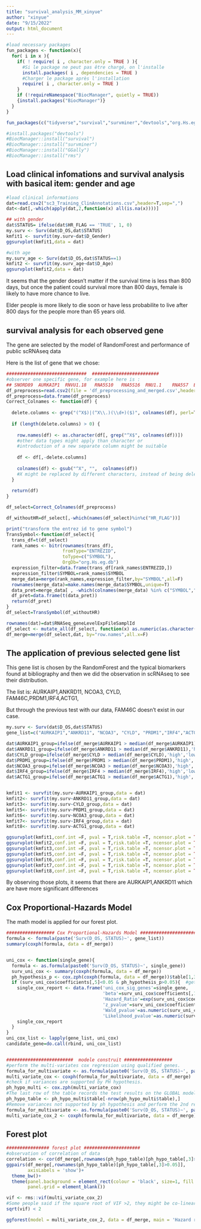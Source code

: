 ```yaml
---
title: "survival_analysis_MM_xinyue"
author: "xinyue"
date: "9/15/2022"
output: html_document
---
```


```r
#load necessary packages
fun_packages <- function(x){
  for( i in x ){
    if( ! require( i , character.only = TRUE ) ){
      #Si le package ne peut pas être chargé, on l'installe
      install.packages( i , dependencies = TRUE )
      #Charger le package après l'installation
      require( i , character.only = TRUE )
    }
    if (!requireNamespace("BiocManager", quietly = TRUE))
    {install.packages("BiocManager")}
  }
}

fun_packages(c("tidyverse","survival","survminer","devtools","org.Hs.eg.db","clusterProfiler","GGally","rms"))

#install.packages("devtools")
#BiocManager::install("survival")
#BiocManager::install("survminer")
#BiocManager::install("GGally")
#BiocManager::install("rms")
```

## Load clinical infomations and survival analysis with basical item: gender and age


```r
#load clinical informations
dat=read.csv2("sc3_Training_ClinAnnotations.csv",header=T,sep=",")
dat<-dat[,-which(apply(dat,2,function(x) all(is.na(x))))]

## with gender
dat$STATUS= ifelse(dat$HR_FLAG == 'TRUE', 1, 0)
my.surv <- Surv(dat$D_OS,dat$STATUS) 
kmfit1 <- survfit(my.surv~dat$D_Gender) 
ggsurvplot(kmfit1,data = dat)

#with age
my.surv_age <- Surv(dat$D_OS,dat$STATUS==1) 
kmfit2 <- survfit(my.surv_age~dat$D_Age) 
ggsurvplot(kmfit2,data = dat)

```

It seems that the gender doesn't matter if the survival time is less than 800 days, 
but once the patient could survival more than 800 days, female is likely to have more chance to live.

Elder people is more likely to die soon or have less probabilite to live after 800 days for the people more than 65 years old.

## survival analysis for each observed gene

The gene are selected by the model of RandomForest and performance of public scRNAseq data

Here is the list of gene that we chose:


```r
##############################  #########################
#observer one specific gene, for example here is :
## SNORD89  AURKAIP1  RNVU1.18   RNA5S10   RNA5S16  RNU1.1    RNA5S7  ELANE  LINC02108   RNA5S17
df_preprocess=read.csv2(file = 'df_preprocessing_and_merged.csv',header=T,sep=",")
df_preprocess=data.frame(df_preprocess)
Correct_Colnames <- function(df) {
  
  delete.columns <- grep("(^X$)|(^X\\.)(\\d+)($)", colnames(df), perl=T)
  
  if (length(delete.columns) > 0) {
    
    row.names(df) <- as.character(df[, grep("^X$", colnames(df))])
    #other data types might apply than character or 
    #introduction of a new separate column might be suitable
    
    df <- df[,-delete.columns]
    
    colnames(df) <- gsub("^X", "",  colnames(df))
    #X might be replaced by different characters, instead of being deleted
  }
  
  return(df)
}

df_select=Correct_Colnames(df_preprocess)

df_withoutHR=df_select[,-which(names(df_select)%in%c("HR_FLAG"))]

print("transform the entrez id to gene symbol")
TransSymbol<-function(df_select){
  trans_df=t(df_select)
  rank_names <- bitr(rownames(trans_df), 
                     fromType="ENTREZID", 
                     toType=c("SYMBOL"),
                     OrgDb="org.Hs.eg.db")
  expression_filter=data.frame(trans_df[rank_names$ENTREZID,])
  expression_filter$SYMBOL=rank_names$SYMBOL
  merge_data=merge(rank_names,expression_filter,by="SYMBOL",all=F)
  rownames(merge_data)=make.names(merge_data$SYMBOL,unique=T)
  data_pret=merge_data[ , -which(colnames(merge_data) %in% c("SYMBOL","ENTREZID"))]
  df_pret=data.frame(t(data_pret))
  return(df_pret)
}
df_select=TransSymbol(df_withoutHR)

rownames(dat)=dat$RNASeq_geneLevelExpFileSamplId
df_select <- mutate_all(df_select, function(x) as.numeric(as.character(x)))
df_merge=merge(df_select,dat, by="row.names",all.x=F)

```

## The application of previous selected gene list 

This gene list is chosen by the RandomForest and the typical biomarkers found at bibliography and then we did the observation in scRNAseq to see their distribution.

The list is: AURKAIP1,ANKRD11, NCOA3, CYLD, FAM46C,PRDM1,IRF4,ACTG1,

But through the previous test with our data, FAM46C doesn't exist in our case.

```r
my.surv <- Surv(dat$D_OS,dat$STATUS)
gene_list=c("AURKAIP1","ANKRD11", "NCOA3", "CYLD", "PRDM1","IRF4","ACTG1")

dat$AURKAIP1_group=ifelse(df_merge$AURKAIP1 > median(df_merge$AURKAIP1),'high','low')
dat$ANKRD11_group=ifelse(df_merge$ANKRD11 > median(df_merge$ANKRD11),'high','low')
dat$CYLD_group=ifelse(df_merge$CYLD > median(df_merge$CYLD),'high','low')
dat$PRDM1_group=ifelse(df_merge$PRDM1 > median(df_merge$PRDM1),'high','low')
dat$NCOA3_group=ifelse(df_merge$NCOA3 > median(df_merge$NCOA3),'high','low')
dat$IRF4_group=ifelse(df_merge$IRF4 > median(df_merge$IRF4),'high','low')
dat$ACTG1_group=ifelse(df_merge$ACTG1 > median(df_merge$ACTG1),'high','low')


kmfit1 <- survfit(my.surv~AURKAIP1_group,data = dat)
kmfit2<- survfit(my.surv~ANKRD11_group,data = dat)
kmfit3<- survfit(my.surv~CYLD_group,data = dat)
kmfit5<- survfit(my.surv~PRDM1_group,data = dat)
kmfit6<- survfit(my.surv~NCOA3_group,data = dat)
kmfit7<- survfit(my.surv~IRF4_group,data = dat)
kmfit8<- survfit(my.surv~ACTG1_group,data = dat)

ggsurvplot(kmfit1,conf.int =F, pval = T,risk.table =T, ncensor.plot = TRUE)
ggsurvplot(kmfit2,conf.int =F, pval = T,risk.table =T, ncensor.plot = TRUE)
ggsurvplot(kmfit3,conf.int =F, pval = T,risk.table =T, ncensor.plot = TRUE)
ggsurvplot(kmfit5,conf.int =F, pval = T,risk.table =T, ncensor.plot = TRUE)
ggsurvplot(kmfit6,conf.int =F, pval = T,risk.table =T, ncensor.plot = TRUE)
ggsurvplot(kmfit7,conf.int =F, pval = T,risk.table =T, ncensor.plot = TRUE)
ggsurvplot(kmfit8,conf.int =F, pval = T,risk.table =T, ncensor.plot = TRUE)

```

By observing those plots, it seems that there are AURKAIP1,ANKRD11 which are have more significant differences 

## Cox Proportional-Hazards Model

The math model is applied for our forest plot. 

``` r
################## Cox Proportional-Hazards Model #######################
formula <- formula(paste('Surv(D_OS, STATUS)~', gene_list))
summary(coxph(formula, data = df_merge))


uni_cox <- function(single_gene){
  formula <- as.formula(paste0('Surv(D_OS, STATUS)~', single_gene))
  surv_uni_cox <- summary(coxph(formula, data = df_merge))
  ph_hypothesis_p <- cox.zph(coxph(formula, data = df_merge))$table[1,3]
  if (surv_uni_cox$coefficients[,5]<0.05 & ph_hypothesis_p>0.05){  #get the pvalue
    single_cox_report <- data.frame('uni_cox_sig_genes'=single_gene,
                                    'beta'=surv_uni_cox$coefficients[,1],
                                    'Hazard_Ratio'=exp(surv_uni_cox$coefficients[,1]),
                                    'z_pvalue'=surv_uni_cox$coefficients[,5],
                                    'Wald_pvalue'=as.numeric(surv_uni_cox$waldtest[3]),
                                    'Likelihood_pvalue'=as.numeric(surv_uni_cox$logtest[3]))
    single_cox_report
  }
}
uni_cox_list <- lapply(gene_list, uni_cox)
candidate_gene=do.call(rbind, uni_cox_list)


#########################  modele construit ##################
#perform the multi-variates cox regression using qualified genes.
formula_for_multivariate <- as.formula(paste0('Surv(D_OS, STATUS)~', paste(candidate_gene$uni_cox_sig_genes, sep = '', collapse = '+')))
multi_variate_cox <- coxph(formula_for_multivariate, data = df_merge)
#check if variances are supported by PH hypothesis.
ph_hypo_multi <- cox.zph(multi_variate_cox)
#The last row of the table records the test results on the GLOBAL model. Delete it.
ph_hypo_table <- ph_hypo_multi$table[-nrow(ph_hypo_multi$table),]
#Remove variances not supported by ph hypothesis and perform the 2nd regression.
formula_for_multivariate <- as.formula(paste0('Surv(D_OS, STATUS)~', paste(rownames(ph_hypo_table)[ph_hypo_table[,3]>0.05], sep = '', collapse = '+')))
multi_variate_cox_2 <- coxph(formula_for_multivariate, data = df_merge)
```

## Forest plot
``` r
################ forest plot #####################
#observation of correlation of data
correlation <- cor(df_merge[,rownames(ph_hypo_table)[ph_hypo_table[,3]>0.05]], method = 'pearson')
ggpairs(df_merge[,rownames(ph_hypo_table)[ph_hypo_table[,3]>0.05]], 
        axisLabels = 'show')+
  theme_bw()+
  theme(panel.background = element_rect(colour = 'black', size=1, fill = 'white'), 
        panel.grid = element_blank())

vif <- rms::vif(multi_variate_cox_2)
#Some people said if the square root of VIF >2, they might be co-linear.
sqrt(vif) < 2

ggforest(model = multi_variate_cox_2, data = df_merge, main = 'Hazard ratios of candidate genes', fontsize = 1)

```
